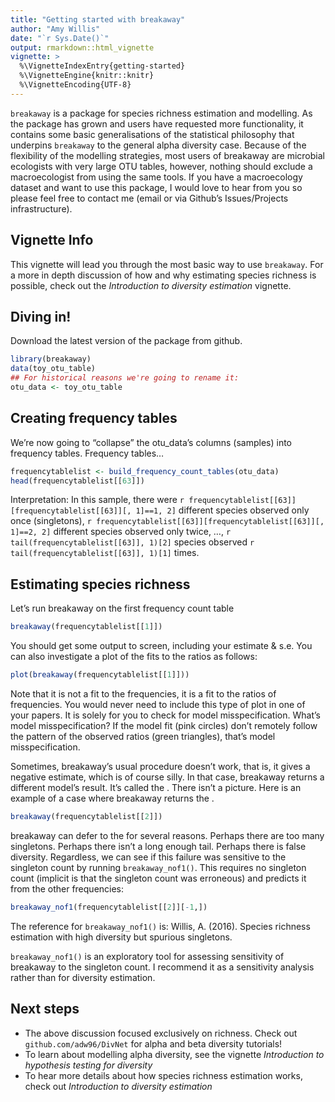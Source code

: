 ```yaml
---
title: "Getting started with breakaway"
author: "Amy Willis"
date: "`r Sys.Date()`"
output: rmarkdown::html_vignette
vignette: >
  %\VignetteIndexEntry{getting-started}
  %\VignetteEngine{knitr::knitr}
  %\VignetteEncoding{UTF-8}
---
```


`breakaway` is a package for species richness estimation and modelling. As the package has grown and users have requested more functionality, it contains some basic generalisations of the statistical philosophy that underpins `breakaway` to the general alpha diversity case. Because of the flexibility of the modelling strategies, most users of breakaway are microbial ecologists with very large OTU tables, however, nothing should exclude a macroecologist from using the same tools. If you have a macroecology dataset and want to use this package, I would love to hear from you so please feel free to contact me (email or via Github's Issues/Projects infrastructure).

## Vignette Info

This vignette will lead you through the most basic way to use `breakaway`. For a more in depth discussion of how and why estimating species richness is possible, check out the *Introduction to diversity estimation* vignette. 

## Diving in!

Download the latest version of the package from github.

```r
library(breakaway)
data(toy_otu_table)
## For historical reasons we're going to rename it:
otu_data <- toy_otu_table
```

## Creating frequency tables

We're now going to "collapse" the otu_data's columns (samples) into frequency tables. Frequency tables...

```r
frequencytablelist <- build_frequency_count_tables(otu_data)
head(frequencytablelist[[63]])
```

Interpretation: In this sample, there were `r frequencytablelist[[63]][frequencytablelist[[63]][, 1]==1, 2]` different species observed only once (singletons), `r frequencytablelist[[63]][frequencytablelist[[63]][, 1]==2, 2]` different species observed only twice, ..., `r tail(frequencytablelist[[63]], 1)[2]` species observed `r tail(frequencytablelist[[63]], 1)[1]` times.


## Estimating species richness

Let's run breakaway on the first frequency count table

```r
breakaway(frequencytablelist[[1]])
```

You should get some output to screen, including your estimate & s.e. You can also investigate a plot of the fits to the ratios as follows: 

```r
plot(breakaway(frequencytablelist[[1]]))
``` 

Note that it is not a fit to the frequencies, it is a fit to the ratios of frequencies. You would never need to include this type of plot in one of your papers. It is solely for you to check for model misspecification. What's model misspecification? If the model fit (pink circles) don't remotely follow the pattern of the observed ratios (green triangles), that's model misspecification.

Sometimes, breakaway's usual procedure doesn't work, that is, it gives a negative estimate, which is of course silly. In that case, breakaway returns a different model's result. It's called the \code{WLRM}. There isn't a picture. Here is an example of a case where breakaway returns the \code{WLRM}.

```r
breakaway(frequencytablelist[[2]])
```
breakaway can defer to the \code{WLRM} for several reasons. Perhaps there are too many singletons. Perhaps there isn't a long enough tail. Perhaps there is false diversity. Regardless, we can see if this failure was sensitive to the singleton count by running `breakaway_nof1()`. This requires no singleton count (implicit is that the singleton count was erroneous) and predicts it from the other frequencies: 

```r
breakaway_nof1(frequencytablelist[[2]][-1,])
```

The reference for `breakaway_nof1()` is:
Willis, A. (2016). Species richness estimation with high diversity but spurious singletons.

`breakaway_nof1()` is an exploratory tool for assessing sensitivity of
breakaway to the singleton count. I recommend it as a sensitivity analysis
rather than for diversity
estimation. 


## Next steps 

- The above discussion focused exclusively on richness. Check out `github.com/adw96/DivNet` for alpha and beta diversity tutorials!
- To learn about modelling alpha diversity, see the vignette *Introduction to hypothesis testing for diversity*
- To hear more details about how species richness estimation works, check out *Introduction to diversity estimation*

